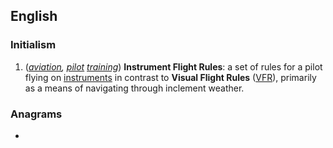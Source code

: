 ==English==

===Initialism===
{{en-initialism}}

# (''[[aviation]], [[pilot]] [[training]]'') '''Instrument Flight Rules''': a set of rules for a pilot flying on [[instrument]]s in contrast to '''Visual Flight Rules''' ([[VFR]]), primarily as a means of navigating through inclement weather.

===Anagrams===
* {{anagrams|en|FIR|Fri|IRF|RFI|RIF|Rif|fir}}